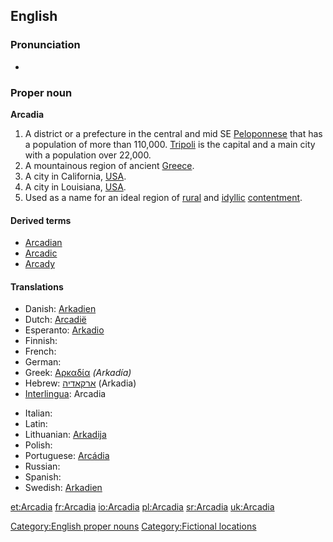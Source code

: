 ==English==
{{wikipedia}}

===Pronunciation===
* {{rhymes|eɪdiə}}

===Proper noun===
'''Arcadia'''

# A district or a prefecture in the central and mid SE [[Peloponnese]] that has a population of more than 110,000. [[Tripoli]] is the capital and a main city with a population over 22,000.
# A mountainous region of ancient [[Greece]].
# A city in California, [[USA]].
# A city in Louisiana, [[USA]].
# Used as a name for an ideal region of [[rural]] and [[idyllic]] [[contentment]].

====Derived terms====
* [[Arcadian]]
* [[Arcadic]]
* [[Arcady]]

====Translations====
{{trans-top|A district or a prefecture in the central and mid SE Peloponnese}}
* Danish: [[Arkadien]]
* Dutch: [[Arcadië]]
* Esperanto: [[Arkadio]]
* Finnish: {{t+|fi|Arkadia}}
* French: {{t+|fr|Arcadie}}
* German: {{t+|de|Arkadien}}
* Greek: [[Αρκαδία]] ''(Arkadía)'' {{f}}
* Hebrew: [[ארקאדיה]] (Arkadia) {{f}}
* [[Interlingua]]: Arcadia
{{trans-mid}}
* Italian: {{t-|it|Arcadia|f}}
* Latin: {{t-|la|Arcadia|f}}
* Lithuanian: [[Arkadija]]
* Polish: {{t+|pl|Arkadia|f}}
* Portuguese: [[Arcádia]] {{f}}
* Russian: {{t+|ru|Аркадия|f|tr=Arkádija|sc=Cyrl}}
* Spanish: {{t-|es|Arcadia|f}}
* Swedish: [[Arkadien]]
{{trans-bottom}}

[[Category:English proper nouns]]
[[Category:Fictional locations]]

[[et:Arcadia]]
[[fr:Arcadia]]
[[io:Arcadia]]
[[pl:Arcadia]]
[[sr:Arcadia]]
[[uk:Arcadia]]